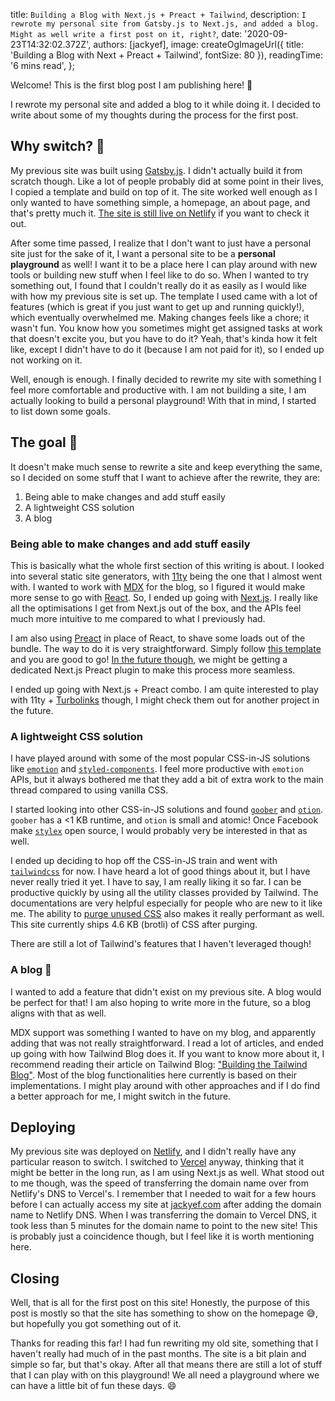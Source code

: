 
  title: `Building a Blog with Next.js + Preact + Tailwind`,
  description: `I rewrote my personal site from Gatsby.js to Next.js, and added a blog. Might as well write a first post on it, right?`,
  date: '2020-09-23T14:32:02.372Z',
  authors: [jackyef],
  image: createOgImageUrl({ title: 'Building a Blog with Next + Preact + Tailwind', fontSize: 80 }),
  readingTime: '6 mins read',
};

<!--start-->

Welcome! This is the first blog post I am publishing here! 🎉

I rewrote my personal site and added a blog to it while doing it. I decided to write about 
some of my thoughts during the process for the first post.

<!--more-->

## Why switch? 🤔

My previous site was built using [Gatsby.js](https://www.gatsbyjs.com/). I didn't actually build it 
from scratch though. Like a lot of people probably did at some point in their lives, I copied
a template and build on top of it. The site worked well enough as I only wanted to have something
simple, a homepage, an about page, and that's pretty much it. [The site is still live on Netlify](https://jackyef.netlify.app)
if you want to check it out.

After some time passed, I realize that I don't want to just have a personal site just for the sake of it,
I want a personal site to be a **personal playground** as well! I want it to be a place here I can play around 
with new tools or building new stuff when I feel like to do so. When I wanted to try something out, I found 
that I couldn't really do it as easily as I would like with how my previous site is set up. The template I used 
came with a lot of features (which is great if you just want to get up and running quickly!), which eventually
overwhelmed me. Making changes feels like a chore; it wasn't fun. You know how you sometimes might get 
assigned tasks at work that doesn't excite you, but you have to do it? Yeah, that's kinda how it felt like, except
I didn't have to do it (because I am not paid for it), so I ended up not working on it.

Well, enough is enough. I finally decided to rewrite my site with something I feel more comfortable and productive with.
I am not building a site, I am actually looking to build a personal playground! With that in mind, I 
started to list down some goals.

## The goal 🏁

It doesn't make much sense to rewrite a site and keep everything the same, so I decided on some 
stuff that I want to achieve after the rewrite, they are:

1. Being able to make changes and add stuff easily
2. A lightweight CSS solution
3. A blog

### Being able to make changes and add stuff easily

This is basically what the whole first section of this writing is about. I looked into several static
site generators, with [11ty](https://www.11ty.dev/) being the one that I almost went with. 
I wanted to work with [MDX](https://mdxjs.com/) for the blog, so I figured it would make more sense to go with 
[React](https://reactjs.org/). So, I ended up going with [Next.js](https://nextjs.org/). 
I really like all the optimisations I get from Next.js out of the box, and the APIs feel much more intuitive 
to me compared to what I previously had.

I am also using [Preact](https://preactjs.com/) in place of React, to shave some loads out of the bundle. The way to do it is very straightforward.
Simply follow [this template](https://github.com/vercel/next.js/tree/canary/examples/using-preact) and you are good to go!
[In the future though](https://github.com/vercel/next.js/issues/13969#issuecomment-641540051), 
we might be getting a dedicated Next.js Preact plugin to make this process more seamless.

I ended up going with Next.js + Preact combo. 
I am quite interested to play with 11ty + [Turbolinks](https://github.com/turbolinks/turbolinks) though, I might
check them out for another project in the future.

### A lightweight CSS solution 

I have played around with some of the most popular CSS-in-JS solutions like 
[`emotion`](https://github.com/emotion-js/emotion) and [`styled-components`](https://github.com/styled-components/styled-components). 
I feel more productive with `emotion` APIs, but it always bothered me 
that they add a bit of extra work to the main thread compared to using vanilla CSS.

I started looking into other CSS-in-JS solutions and found [`goober`](https://github.com/cristianbote/goober) and
[`otion`](https://github.com/kripod/otion). `goober` has a <1 KB runtime, and `otion` is small and atomic! Once Facebook
make [`stylex`](https://youtu.be/9JZHodNR184?t=319) open source, I would probably very be interested in that as well.

I ended up deciding to hop off the CSS-in-JS train and went with [`tailwindcss`](https://tailwindcss.com/) for now. I have 
heard a lot of good things about it, but I have never really tried it yet. I have to say, I am really liking it so far.
I can be productive quickly by using all the utility classes provided by Tailwind. The documentations are very helpful 
especially for people who are new to it like me. The ability to [purge unused CSS](https://tailwindcss.com/docs/controlling-file-size) also 
makes it really performant as well. This site currently ships 4.6 KB (brotli) of CSS after purging.

There are still a lot of Tailwind's features that I haven't leveraged though!

### A blog 📝

I wanted to add a feature that didn't exist on my previous site. A blog would be perfect for that!
I am also hoping to write more in the future, so a blog aligns with that as well.

MDX support was something I wanted to have on my blog, and apparently adding that was not really straightforward. 
I read a lot of articles, and ended up going with how Tailwind Blog does it. If you want to know more about it, 
I recommend reading their article on Tailwind Blog: ["Building the Tailwind Blog"](https://blog.tailwindcss.com/building-the-tailwind-blog).
Most of the blog functionalities here currently is based on their implementations. I might play around 
with other approaches and if I do find a better approach for me, I might switch in the future.

## Deploying

My previous site was deployed on [Netlify](https://www.netlify.com/), and I didn't really have any particular reason to switch.
I switched to [Vercel](https://vercel.com/) anyway, thinking that it might be better in the long run, as I am using Next.js as well.
What stood out to me though, was the speed of transferring the domain name over from Netlify's DNS to Vercel's. 
I remember that I needed to wait for a few hours before I can actually access my site at [jackyef.com](https://jackyef.com)
after adding the domain name to Netlify DNS. When I was transferring the domain to Vercel DNS, it took
less than 5 minutes for the domain name to point to the new site! This is probably just a coincidence though, but 
I feel like it is worth mentioning here.

## Closing

Well, that is all for the first post on this site! Honestly, the purpose of this post is mostly 
so that the site has something to show on the homepage 😅, 
but hopefully you got something out of it. 

Thanks for reading this far! I had fun rewriting my old site, something that I haven't really had much of 
in the past months. The site is a bit plain and simple so far, but that's okay. After all that means there are still 
a lot of stuff that I can play with on this playground! 
We all need a playground where we can have a little bit of fun these days. 😄
